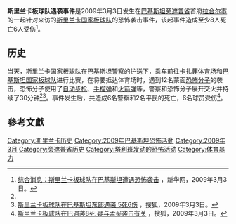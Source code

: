 '''斯里兰卡板球队遇袭事件'''是2009年3月3日发生在[[巴基斯坦|巴基斯坦]][[旁遮普省|旁遮普省]]首府[[拉合尔市|拉合尔市]]的一起针对来访的[[斯里兰卡|斯里兰卡]][[斯里兰卡国家板球队|国家板球队]]的恐怖袭击事件，该起事件造成至少8人死亡6人受伤<ref name="one">[http://news.xinhuanet.com/world/2009-03/03/content_10937639.htm 综合消息：斯里兰卡板球队在巴基斯坦遭遇恐怖袭击] {{Wayback|url=http://news.xinhuanet.com/world/2009-03/03/content_10937639.htm |date=20090321125606 }}，新华网，2009年3月3日。</ref>。

==历史==
当天，斯里兰卡国家板球队在巴基斯坦[[警察|警察]]的护送下，乘车前往[[卡扎菲体育场|卡扎菲体育场]]和[[巴基斯坦国家板球队|巴基斯坦国家板球队]]进行比赛，在将要抵达体育场时，遇到12名蒙面[[恐怖分子|恐怖分子]]的袭击，恐怖分子使用了[[自动步枪|自动步枪]]、[[手榴弹|手榴弹]]和[[火箭弹|火箭弹]]等，警察和恐怖分子展开交火并持续了30分钟<ref name="one" /><ref>[http://news.sohu.com/20090303/n262577138.shtml 斯里兰卡板球队在巴基斯坦东部遇袭 5死6伤] {{Wayback|url=http://news.sohu.com/20090303/n262577138.shtml |date=20160304194157 }}，搜狐，2009年3月3日。</ref>。事件发生后，共造成6名警察和2名平民的死亡，6名球员受伤<ref>[http://news.sohu.com/20090303/n262574270.shtml 斯里兰卡板球队在巴遇袭8死 疑与孟买袭击有关] {{Wayback|url=http://news.sohu.com/20090303/n262574270.shtml |date=20090306185152 }}，搜狐，2009年3月3日。</ref>。

==參考文獻==
<div class="references-small">
<references />
</div>

[[Category:斯里兰卡历史|Category:斯里兰卡历史]]
[[Category:2009年巴基斯坦恐怖活動|Category:2009年巴基斯坦恐怖活動]]
[[Category:2009年3月|Category:2009年3月]]
[[Category:旁遮普省历史|Category:旁遮普省历史]]
[[Category:塔利班发动的恐怖活动|Category:塔利班发动的恐怖活动]]
[[Category:体育暴力|Category:体育暴力]]